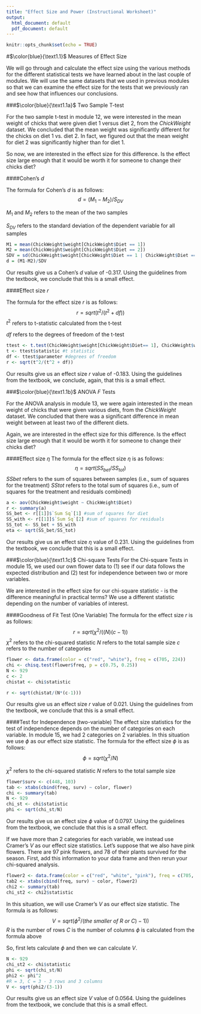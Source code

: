 ---
title: "Effect Size and Power (Instructional Worksheet)"
output:
  html_document: default
  pdf_document: default
---

```{r setup, include=FALSE}
knitr::opts_chunk$set(echo = TRUE)
```

#$\color{blue}{\text1.1}$ Measures of Effect Size

We will go through and calculate the effect size using the various methods for the different statistical tests we have learned about in the last couple of modules. We will use the same datasets that we used in previous modules so that we can examine the effect size for the tests that we previously ran and see how that influences our conclusions.

###$\color{blue}{\text1.1a}$ Two Sample T-test

For the two sample t-test in module 12, we were interested in the mean weight of chicks that were given diet 1 versus diet 2, from the *ChickWeight* dataset. We concluded that the mean weight was significantly different for the chicks on diet 1 vs. diet 2. In fact, we figured out that the mean weight for diet 2 was significantly higher than for diet 1. 

So now, we are interested in the effect size for this difference. Is the effect size large enough that it would be worth it for someone to change their chicks diet?

####Cohen's *d*

The formula for Cohen's *d* is as follows:
$$d = (M_1 - M_2) / S_{DV}$$

$M_1$ and $M_2$ refers to the mean of the two samples

$S_{DV}$ refers to the standard deviation of the dependent variable for all samples

```{r eval = FALSE}
M1 = mean(ChickWeight$weight[ChickWeight$Diet == 1])
M2 = mean(ChickWeight$weight[ChickWeight$Diet == 2])
SDV = sd(ChickWeight$weight[ChickWeight$Diet == 1 | ChickWeight$Diet ==2])
d = (M1-M2)/SDV
```
Our results give us a Cohen's *d* value of -0.317. Using the guidelines from the textbook, we conclude that this is a small effect. 

####Effect size *r*

The formula for the effect size *r* is as follows:
$$r = sqrt(t^2/(t^2 + df))$$
$t^2$ refers to t-statistic calculated from the t-test

$df$ refers to the degrees of freedom of the t-test

```{r eval = FALSE}
ttest <- t.test(ChickWeight$weight[ChickWeight$Diet== 1], ChickWeight$weight[ChickWeight$Diet==2])
t <- ttest$statistic #t statistic
df <- ttest$parameter #degrees of freedom
r <- sqrt(t^2/(t^2 + df))
```
Our results give us an effect size *r* value of -0.183. Using the guidelines from the textbook, we conclude, again, that this is a small effect. 


###$\color{blue}{\text1.1b}$ ANOVA *F* Tests

For the ANOVA analysis in module 13, we were again interested in the mean weight of chicks that were given various diets, from the *ChickWeight* dataset. We concluded that there was a significant difference in mean weight between at least two of the different diets.

Again, we are interested in the effect size for this difference. Is the effect size large enough that it would be worth it for someone to change their chicks diet?

####Effect size $\eta$
The formula for the effect size $\eta$ is as follows:
$$\eta = sqrt(SS_{bet}/SS_{tot})$$
$SS{bet}$ refers to the sum of squares between samples (i.e., sum of squares for the treatment)
$SS{tot}$ refers to the total sum of squares (i.e., sum of squares for the treatment and residuals combined)

```{r eval = FALSE}
a <- aov(ChickWeight$weight ~ ChickWeight$Diet)
r <- summary(a)
SS_bet <- r[[1]]$`Sum Sq`[1] #sum of squares for diet
SS_with <- r[[1]]$`Sum Sq`[2] #sum of squares for residuals
SS_tot <- SS_bet + SS_with
eta <- sqrt(SS_bet/SS_tot)
```
Our results give us an effect size $\eta$ value of 0.231. Using the guidelines from the textbook, we conclude that this is a small effect.


###$\color{blue}{\text1.1c}$ Chi-square Tests
For the Chi-square Tests in module 15, we used our own flower data to (1) see if our data follows the expected distribution and (2) test for independence between two or more variables.

We are interested in the effect size for our chi-square statistic - is the difference meaningful in practical terms?
We use a different statistic depending on the number of variables of interest.

####Goodness of Fit Test (One Variable)
The formula for the effect size $r$ is as follows:
$$r=sqrt(\chi^2/((N)(c-1))$$
$\chi^2$ refers to the chi-squared statistic
$N$ refers to the total sample size
$c$ refers to the number of categories

```{r eval = FALSE}
flower <- data.frame(color = c("red", "white"), freq = c(705, 224))
chi <- chisq.test(flower$freq, p = c(0.75, 0.25))
N <- 929
c <- 2
chistat <- chi$statistic

r <- sqrt(chistat/(N*(c-1)))

```
Our results give us an effect size $r$ value of 0.021. Using the guidelines from the textbook, we conclude that this is a small effect.


####Test for Independence (two-variable)
The effect size statistics for the test of independence depends on the number of categories on each variable. 
In module 15, we had 2 categories on 2 variables. In this situation we use $\phi$ as our effect size statistic.
The formula for the effect size $\phi$ is as follows:
$$\phi = sqrt(\chi^2/N)$$

$\chi^2$ refers to the chi-squared statistic
$N$ refers to the total sample size

```{r eval = FALSE}
flower$surv <- c(448, 103)
tab <- xtabs(cbind(freq, surv) ~ color, flower)
chi <- summary(tab)
N <- 929
chi_st <- chi$statistic
phi <- sqrt(chi_st/N)
```
Our results give us an effect size $\phi$ value of 0.0797. Using the guidelines from the textbook, we conclude that this is a small effect.


If we have more than 2 categories for each variable, we instead use Cramer's *V* as our effect size statistics.
Let's suppose that we also have pink flowers. There are 97 pink flowers, and 78 of their plants survived for the season. First, add this information to your data frame and then rerun your chi-squared analysis. 

```{r eval = FALSE}
flower2 <- data.frame(color = c("red", "white", "pink"), freq = c(705, 224, 97), surv = c(448, 103, 78))
tab2 <- xtabs(cbind(freq, surv) ~ color, flower2)
chi2 <- summary(tab)
chi_st2 <- chi2$statistic
```
In this situation, we will use Cramer's *V* as our effect size statistic. The formula is as follows:
$$V = sqrt(\phi^2/(the\ smaller\ of\ R\ or\ C)-1))$$
$R$ is the number of rows
$C$ is the number of columns
$\phi$ is calculated from the formula above


So, first lets calculate $\phi$ and then we can calculate *V*.

```{r eval = FALSE}
N <- 929
chi_st2 <- chi$statistic
phi <- sqrt(chi_st/N)
phi2 <- phi^2
#R = 3, C = 3 - 3 rows and 3 columns
V <- sqrt(phi2/(3-1))
```
Our results give us an effect size $V$ value of 0.0564. Using the guidelines from the textbook, we conclude that this is a small effect.

